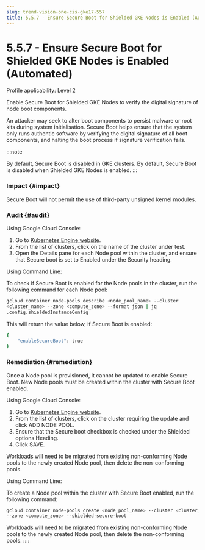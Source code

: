 ```yaml
---
slug: trend-vision-one-cis-gke17-557
title: 5.5.7 - Ensure Secure Boot for Shielded GKE Nodes is Enabled (Automated)
---
```

# 5.5.7 - Ensure Secure Boot for Shielded GKE Nodes is Enabled (Automated)

Profile applicability: Level 2

Enable Secure Boot for Shielded GKE Nodes to verify the digital signature of node boot components.

An attacker may seek to alter boot components to persist malware or root kits during system initialisation. Secure Boot helps ensure that the system only runs authentic software by verifying the digital signature of all boot components, and halting the boot process if signature verification fails.

:::note

By default, Secure Boot is disabled in GKE clusters. By default, Secure Boot is disabled when Shielded GKE Nodes is enabled.
:::

### Impact {#impact}

Secure Boot will not permit the use of third-party unsigned kernel modules.

### Audit {#audit}

Using Google Cloud Console:

1.  Go to [Kubernetes Engine website](https://console.cloud.google.com/kubernetes/list).
2.  From the list of clusters, click on the name of the cluster under test.
3.  Open the Details pane for each Node pool within the cluster, and ensure that Secure boot is set to Enabled under the Security heading.

Using Command Line:

To check if Secure Boot is enabled for the Node pools in the cluster, run the following command for each Node pool:

```bash
gcloud container node-pools describe <node_pool_name> --cluster
<cluster_name> --zone <compute_zone> --format json | jq
.config.shieldedInstanceConfig
```

This will return the value below, if Secure Boot is enabled:

```bash
{
    "enableSecureBoot": true
}
```

### Remediation {#remediation}

Once a Node pool is provisioned, it cannot be updated to enable Secure Boot. New Node pools must be created within the cluster with Secure Boot enabled.

Using Google Cloud Console:

1.  Go to [Kubernetes Engine website](https://console.cloud.google.com/kubernetes/list).
2.  From the list of clusters, click on the cluster requiring the update and click ADD NODE POOL.
3.  Ensure that the Secure boot checkbox is checked under the Shielded options Heading.
4.  Click SAVE.

Workloads will need to be migrated from existing non-conforming Node pools to the newly created Node pool, then delete the non-conforming pools.

Using Command Line:

To create a Node pool within the cluster with Secure Boot enabled, run the following command:

```bash
gcloud container node-pools create <node_pool_name> --cluster <cluster_name>
--zone <compute_zone> --shielded-secure-boot
```

Workloads will need to be migrated from existing non-conforming Node pools to the newly created Node pool, then delete the non-conforming pools.
::::
